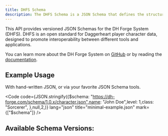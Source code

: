 ```yaml
---
title: DHFS Schema
description: The DHFS Schema is a JSON Schema that defines the structure of the DHFS data.
---
```




This API provides versioned JSON Schemas for the DH Forge System (DHFS). DHFS is an open standard for Daggerheart player character data, designed to promote interoperability between different tools and applications.

You can learn more about the DH Forge System on [GitHub](https://github.com/dh-forge-system) or by reading the [documentation](https://github.com/dh-forge-system/dh-forge-system/blob/main/README.PRD.md).

## Example Usage

With hand-written JSON, or via your favorite JSON Schema tools.

<Code
	code={JSON.stringify({$schema: "https://dh-forge.com/schema/1.0.x/character.json",name: "John Doe",level: 1,class: "Sorcerer",
	},null,2,)}
	lang="json"
	title="minimal-example.json"
	mark={["$schema"]}
/>

## Available Schema Versions:

<VersionList />
